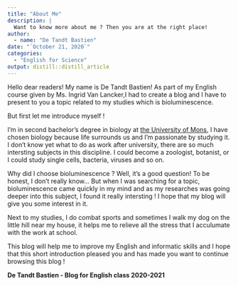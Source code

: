 ```yaml
---
title: "About Me"
description: |
  Want to know more about me ? Then you are at the right place!
author:
  - name: "De Tandt Bastien"
date: "`October 21, 2020`"
categories:
  - "English for Science"
output: distill::distill_article
---
```


Hello dear readers! My name is De Tandt Bastien! As part of my English course given by Ms. Ingrid Van Lancker,I had to create a blog and I have to present to you a topic related to my studies which is bioluminescence.

But first let me introduce myself ! 

I'm in second bachelor's degree in biology at [the University of Mons](https://web.umons.ac.be/fr/), I have chosen biology because life surrounds us and I'm passionate by studying it. I don't know yet what to do as work after university, there are so much intersting subjects in this discipline. I could become a zoologist, botanist, or I could study single cells, bacteria, viruses and so on.

Why did I choose bioluminescence ? Well, it's a good question! To be honest, I don't really know... But when I was searching for a topic, bioluminescence came quickly in my mind and as my researches was going deeper into this subject, I found it really intersting ! I hope that my blog will give you some interest in it.

Next to my studies, I do combat sports and sometimes I walk my dog on the little hill near my house, it helps me to relieve all the stress that I acculumate with the work at school.

This blog will help me to improve my English and informatic skills and I hope that this short introduction pleased you and has made you want to continue browsing this blog !

**De Tandt Bastien - Blog for English class 2020-2021**


